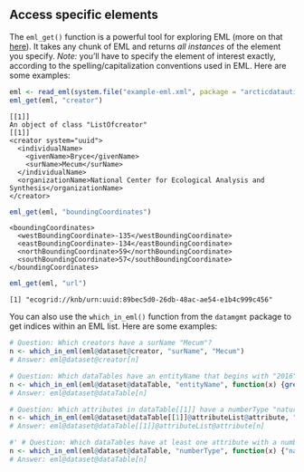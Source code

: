 ## Access specific elements

The `eml_get()` function is a powerful tool for exploring EML (more on that [here](https://cran.rstudio.com/web/packages/EML/vignettes/parsing-EML.html)). It takes any chunk of EML and returns _all instances_ of the element you specify. _Note:_ you'll have to specify the element of interest exactly, according to the spelling/capitalization conventions used in EML. Here are some examples:

```r
eml <- read_eml(system.file("example-eml.xml", package = "arcticdatautils"))
eml_get(eml, "creator")
```
```
[[1]]
An object of class "ListOfcreator"
[[1]]
<creator system="uuid">
  <individualName>
    <givenName>Bryce</givenName>
    <surName>Mecum</surName>
  </individualName>
  <organizationName>National Center for Ecological Analysis and Synthesis</organizationName>
</creator>
```

```r
eml_get(eml, "boundingCoordinates")
```
```
<boundingCoordinates>
  <westBoundingCoordinate>-135</westBoundingCoordinate>
  <eastBoundingCoordinate>-134</eastBoundingCoordinate>
  <northBoundingCoordinate>59</northBoundingCoordinate>
  <southBoundingCoordinate>57</southBoundingCoordinate>
</boundingCoordinates>
```

```r
eml_get(eml, "url")
```
```
[1] "ecogrid://knb/urn:uuid:89bec5d0-26db-48ac-ae54-e1b4c999c456"
```

You can also use the `which_in_eml()` function from the `datamgmt` package to get indices within an EML list. Here are some examples:

```r
# Question: Which creators have a surName "Mecum"?
n <- which_in_eml(eml@dataset@creator, "surName", "Mecum")
# Answer: eml@dataset@creator[n]

# Question: Which dataTables have an entityName that begins with "2016"
n <- which_in_eml(eml@dataset@dataTable, "entityName", function(x) {grepl("^2016", x)})
# Answer: eml@dataset@dataTable[n]

# Question: Which attributes in dataTable[[1]] have a numberType "natural"?
n <- which_in_eml(eml@dataset@dataTable[[1]]@attributeList@attribute, "numberType", "natural")
# Answer: eml@dataset@dataTable[[1]]@attributeList@attribute[n]

#' # Question: Which dataTables have at least one attribute with a numberType "natural"?
n <- which_in_eml(eml@dataset@dataTable, "numberType", function(x) {"natural" %in% x})
# Answer: eml@dataset@dataTable[n]
```
